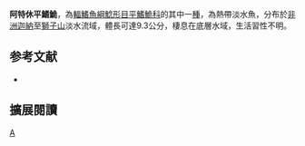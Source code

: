 {{Speciesbox 
| taxon = Amphilius atesuensis
| status = LC
| status_system = IUCN3.1
| authority = [[Boulenger|Boulenger]], 1904
| synonyms = *''Amphilius pictus'',Nichols & La Monte, 1933
}}

'''阿特休平鰭鮠'''，為[[輻鰭魚綱|輻鰭魚綱]][[鯰形目|鯰形目]][[平鰭鮠科|平鰭鮠科]]的其中一[[種|種]]，為熱帶淡水魚，分布於[[非洲|非洲]][[迦納|迦納]]至[[塞拉利昂|獅子山]]淡水流域，體長可達9.3公分，棲息在底層水域，生活習性不明。

==参考文献==
*{{FishBase_species|genus=Amphilius|species=atesuensis|year=2014|month=10}}

== 擴展閱讀 ==
{{refbegin}}
{{wikispecies-inline|Amphilius atesuensis|阿特休平鰭鮠}}
{{refend}}
{{Taxonbar|from=Q5540169}}

[[Category:平鰭鮠屬|A]]


{{魚類小作品}}